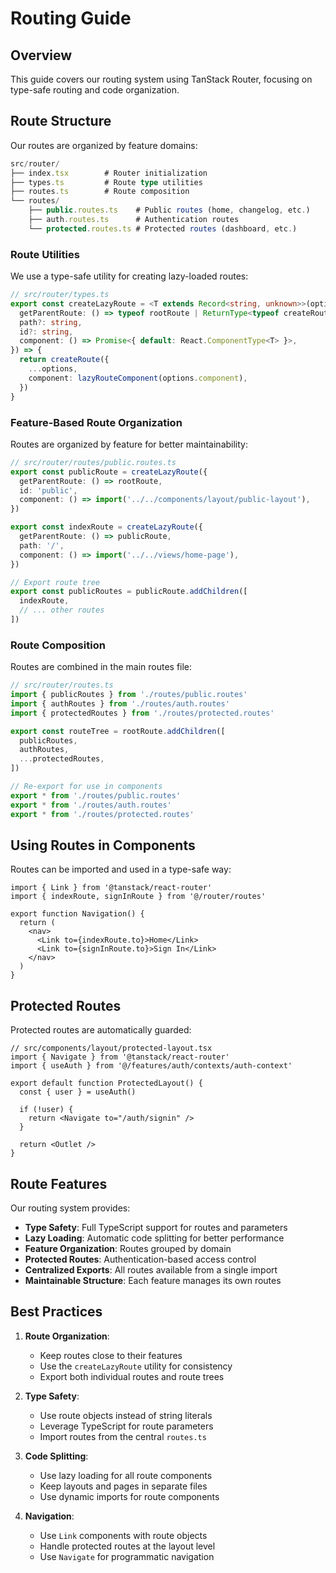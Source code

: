 # Routing Guide

## Overview

This guide covers our routing system using TanStack Router, focusing on type-safe routing and code organization.

## Route Structure

Our routes are organized by feature domains:

```ts
src/router/
├── index.tsx        # Router initialization
├── types.ts         # Route type utilities
├── routes.ts        # Route composition
└── routes/
    ├── public.routes.ts    # Public routes (home, changelog, etc.)
    ├── auth.routes.ts      # Authentication routes
    └── protected.routes.ts # Protected routes (dashboard, etc.)
```

### Route Utilities

We use a type-safe utility for creating lazy-loaded routes:

```ts
// src/router/types.ts
export const createLazyRoute = <T extends Record<string, unknown>>(options: {
  getParentRoute: () => typeof rootRoute | ReturnType<typeof createRoute>,
  path?: string,
  id?: string,
  component: () => Promise<{ default: React.ComponentType<T> }>,
}) => {
  return createRoute({
    ...options,
    component: lazyRouteComponent(options.component),
  })
}
```

### Feature-Based Route Organization

Routes are organized by feature for better maintainability:

```ts
// src/router/routes/public.routes.ts
export const publicRoute = createLazyRoute({
  getParentRoute: () => rootRoute,
  id: 'public',
  component: () => import('../../components/layout/public-layout'),
})

export const indexRoute = createLazyRoute({
  getParentRoute: () => publicRoute,
  path: '/',
  component: () => import('../../views/home-page'),
})

// Export route tree
export const publicRoutes = publicRoute.addChildren([
  indexRoute,
  // ... other routes
])
```

### Route Composition

Routes are combined in the main routes file:

```ts
// src/router/routes.ts
import { publicRoutes } from './routes/public.routes'
import { authRoutes } from './routes/auth.routes'
import { protectedRoutes } from './routes/protected.routes'

export const routeTree = rootRoute.addChildren([
  publicRoutes,
  authRoutes,
  ...protectedRoutes,
])

// Re-export for use in components
export * from './routes/public.routes'
export * from './routes/auth.routes'
export * from './routes/protected.routes'
```

## Using Routes in Components

Routes can be imported and used in a type-safe way:

```tsx
import { Link } from '@tanstack/react-router'
import { indexRoute, signInRoute } from '@/router/routes'

export function Navigation() {
  return (
    <nav>
      <Link to={indexRoute.to}>Home</Link>
      <Link to={signInRoute.to}>Sign In</Link>
    </nav>
  )
}
```

## Protected Routes

Protected routes are automatically guarded:

```tsx
// src/components/layout/protected-layout.tsx
import { Navigate } from '@tanstack/react-router'
import { useAuth } from '@/features/auth/contexts/auth-context'

export default function ProtectedLayout() {
  const { user } = useAuth()

  if (!user) {
    return <Navigate to="/auth/signin" />
  }

  return <Outlet />
}
```

## Route Features

Our routing system provides:

- **Type Safety**: Full TypeScript support for routes and parameters
- **Lazy Loading**: Automatic code splitting for better performance
- **Feature Organization**: Routes grouped by domain
- **Protected Routes**: Authentication-based access control
- **Centralized Exports**: All routes available from a single import
- **Maintainable Structure**: Each feature manages its own routes

## Best Practices

1. **Route Organization**:
   - Keep routes close to their features
   - Use the `createLazyRoute` utility for consistency
   - Export both individual routes and route trees

2. **Type Safety**:
   - Use route objects instead of string literals
   - Leverage TypeScript for route parameters
   - Import routes from the central `routes.ts`

3. **Code Splitting**:
   - Use lazy loading for all route components
   - Keep layouts and pages in separate files
   - Use dynamic imports for route components

4. **Navigation**:
   - Use `Link` components with route objects
   - Handle protected routes at the layout level
   - Use `Navigate` for programmatic navigation
